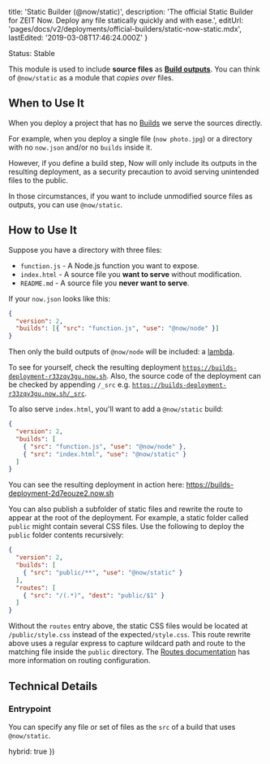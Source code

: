 
  title: 'Static Builder (@now/static)',
  description:
    'The official Static Builder for ZEIT Now. Deploy any file statically quickly and with ease.',
  editUrl: 'pages/docs/v2/deployments/official-builders/static-now-static.mdx',
  lastEdited: '2019-03-08T17:46:24.000Z'
}

<Tag>Status: Stable</Tag>

This module is used to include **source files** as [**Build outputs**](/docs/v2/deployments/builds#sources-and-outputs). You can think of `@now/static` as a module that _copies over_ files.

## When to Use It

When you deploy a project that has no [Builds](/docs/v2/deployments/builds) we serve the sources directly.

For example, when you deploy a single file (`now photo.jpg`) or a directory with no `now.json` and/or no `builds` inside it.

However, if you define a build step, Now will only include its outputs in the resulting deployment, as a security precaution to avoid serving unintended files to the public.

In those circumstances, if you want to include unmodified source files as outputs, you can use `@now/static`.

## How to Use It

Suppose you have a directory with three files:

- `function.js` - A Node.js function you want to expose.
- `index.html` - A source file you **want to serve** without modification.
- `README.md` - A source file you **never want to serve**.

If your `now.json` looks like this:

```json
{
  "version": 2,
  "builds": [{ "src": "function.js", "use": "@now/node" }]
}
```

Then only the build outputs of `@now/node` will be included: a [lambda](/docs/v2/deployments/concepts/lambdas).

To see for yourself, check the resulting deployment [`https://builds-deployment-r33zqy3gu.now.sh`](https://builds-deployment-r33zqy3gu.now.sh). Also, the source code of the deployment can be checked by appending `/_src` e.g. [`https://builds-deployment-r33zqy3gu.now.sh/_src`](https://builds-deployment-r33zqy3gu.now.sh/_src).

To also serve `index.html`, you'll want to add a `@now/static` build:

```json
{
  "version": 2,
  "builds": [
    { "src": "function.js", "use": "@now/node" },
    { "src": "index.html", "use": "@now/static" }
  ]
}
```

You can see the resulting deployment in action here: <https://builds-deployment-2d7eouze2.now.sh>

You can also publish a subfolder of static files and rewrite the route to appear at the root of the deployment. For example, a static folder called `public` might contain several CSS files. Use the following to deploy the `public` folder contents recursively:

```json
{
  "version": 2,
  "builds": [
    { "src": "public/**", "use": "@now/static" }
  ],
  "routes": [
    { "src": "/(.*)", "dest": "public/$1" }
  ]
}
```

Without the `routes` entry above, the static CSS files would be located at `/public/style.css` instead of the expected`/style.css`. This route rewrite above uses a regular express to capture wildcard path and route to the matching file inside the `public` directory. The [Routes documentation](/docs/v2/deployments/routes) has more information on routing configuration.

## Technical Details

### Entrypoint

You can specify any file or set of files as the `src` of a build that uses `@now/static`.

  hybrid: true
})
